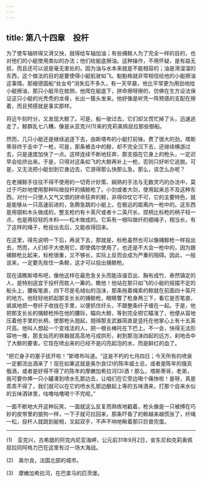 ```yaml
---
---
---
```

title: 第八十四章　投杆
---






为了使车轴转得又滑又快，就得给车轴加油；有些捕鲸人为了完全一样的目的，也对他们的小艇使用类似的办法；他们给艇底擦油。这种操作，不用怀疑，是有益无损，而且还可以说是毫无害处的。因为油与水本来就是不能相容的；油是滑溜溜的东西，这个做法的目的是要使得小艇航驶如飞。魁魁格就非常相信给他的小艇擦油这事情。那艘德国船“处女号”消失后不多久，有一天早晨，他比平常更为用劲地给小艇擦油，那只小艇吊在舷侧，他爬在艇底下，拼命擦呀擦的，仿佛在生方设法保证这只小艇的光秃秃的龙骨，长出一簇头发来。他好像是听凭一阵预感的支配在擦着，而且预感就是事实那样。

将近午刻时分，又发现大鲸了。可是，船一驶过去，它们却又慌忙掉了头，迅速逃走了。鲸群乱七八糟，像是从亚克兴(1)来的克莉奥佩屈拉那些御船。

然而，几只小艇还是继续追逐下去，由斯塔布的小艇打前锋。费了很大的劲，塔斯蒂哥终于击中了一枪，可是，那条被击中的鲸，却不完全沉下去，还继续横游过去，只是速度加快了一点。这样连续不断地狂奔，那支插在它身上的枪头，一定迟早会给挤出来。于是，只得对这条如飞的大鲸再补上一枪，否则只好听它逃脱。可是，又无法把小艇划到它身边去，它游得那么快那么急。那么，该怎么办呢？

在老捕鲸手往往不得不使用的一切奇计妙策、娴熟的手法与无数灵巧的办法中，莫过于巧妙地使用那种叫做投杆的捕鲸枪了。小剑或者大剑，使用起来总不及这种东西。对付一只使人又气又恨的拼命狂奔的鲸，非得仰仗它不可，它的主要特色，就是能够从一只高速前进的，急腾急跳的小艇上，在极远的距离内一枪中的。这东西是用钢和木头做成的，整支枪约有十英尺或者十二英尺长，捏柄比标枪的柄子轻一点，也是用较轻的木料——松木做成的。它系有一根叫做纤的细绳子，相当长，有了这样的绳子，枪投出去后，又能收得回来。

在这里，得先说明一下后，再说下去，那就是，标枪虽然也可以像捕鲸枪一样投出去，然而，人们却不大使用它，即使偶尔使用了，也还是不大会一枪中的，因为跟捕鲸枪比起来，标枪很重，又不够长，实际上反而会成为严重的阻碍。因此，一般说来，一定要先拴住一条鲸，这才可以投出捕鲸枪。

现在请瞧斯塔布吧，像他这样在最危急关头而能诙谐百出、胸有成竹、泰然镇定的人，是特别适宜于投杆而胜人一筹的。瞧他！他站在那只如飞的小艇的摇摆不定的船头上，腰板笔直，四下尽是毛绒似的泡沫，那条拖着绳索的鲸就在前面四十英尺的地方。他轻轻地抓起那支长长的捕鲸枪，眼睛瞥了枪身两三下，看它是否笔直，飒飒地把一卷纤子收拢在手里，以便抓住纤头，不跟整条纤子缠在一起。于是，他把那支长长的捕鲸枪拎在他的腰际，瞄向大鲸，等到完全把它瞄准了，他便从容地压着他手里的长柄，使那枪头翘起，翘得那支武器简直是竖托在他掌心上有十五英尺高。他叫人想起一个变戏法的人，把一根长棒托在下巴上。不一会，快得无法形容地一推，那支灿亮的铁器就高高地弓成拱形，射到那泡沫四起的远方，刹地击中了大鲸的要害。它现在喷出来的已经不是闪亮起泡的水，而是鲜红的血了。



“把它身子的塞子拔开啦！”斯塔布叫道。“这是不朽的七月四日；今天所有的喷泉一定都流出酒来了！现在如果这就是奥尔良(2)的陈年威士忌，或者是陈年的俄亥俄酒，或者是好得不得了的陈年的摩嫩加希拉河(3)酒！那么，塔斯蒂哥，老弟，我可要你捧一只小罐凑到喷水孔那边去，让咱们在它旁边喝个痛快啦！是呀，真是乖乖不得了，我们就可以在它的喷水孔那边酿起上等的五味酒来，打那个自来水似的五味酒钵里，咕噜咕噜喝个不完呢。”

一面不断地大开这种玩笑，一面就这么反复而熟练地戳着，枪头像是一只被缚在巧妙的皮带里的狼狗一样，一下子就可拉回来，那条吓昏了的鲸越来越慌张了，纤绳一松，投杆人就跳到艇梢，叉起双手，不声不响地瞅着那只巨兽完蛋。



* * *



(1)　亚克兴，古希腊的阿克内尼亚海岬，公元前31年9月2日，安东尼和克莉奥佩屈拉同阿格力巴在这里有过一场大海战。

(2)　奥尔良，法国北部的城市。

(3)　摩嫩加希拉河，在巴拿马的匹茨堡。